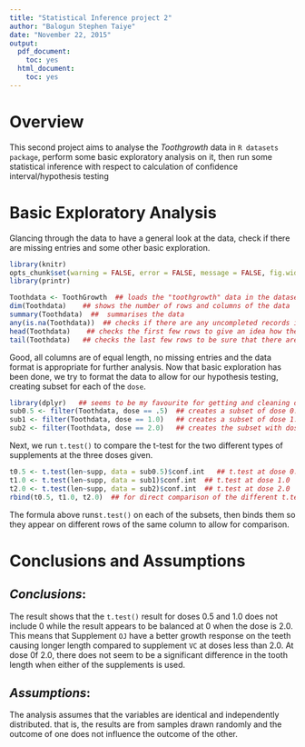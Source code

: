 ```yaml
---
title: "Statistical Inference project 2"
author: "Balogun Stephen Taiye"
date: "November 22, 2015"
output:
  pdf_document:
    toc: yes
  html_document:
    toc: yes
---
```


#  Overview

This second project aims to analyse the *Toothgrowth* data in `R datasets package`, perform some basic exploratory analysis on it, then run some statistical inference with respect to calculation of confidence interval/hypothesis testing

# Basic Exploratory Analysis

Glancing through the data to have a general look at the data, check if there are missing entries and some other basic exploration.

```r
library(knitr)
opts_chunk$set(warning = FALSE, error = FALSE, message = FALSE, fig.width = 5, fig.height = 5)
library(printr)
```

```r
Toothdata <- ToothGrowth  ## loads the "toothgrowth" data in the datasets package
dim(Toothdata)    ## shows the number of rows and columns of the data
summary(Toothdata)  ##  summarises the data
any(is.na(Toothdata))  ## checks if there are any uncompleted records in the data
head(Toothdata)    ## checks the first few rows to give an idea how the data looks like
tail(Toothdata)   ## checks the last few rows to be sure that there are same number of entries for each column
```

Good, all columns are of equal length, no missing entries and the data format is appropriate for further analysis.
Now that basic exploration has been done, we try to format the data to allow for our hypothesis testing, creating subset for each of the `dose`.

```r
library(dplyr)   ## seems to be my favourite for getting and cleaning data
sub0.5 <- filter(Toothdata, dose == .5)  ## creates a subset of dose 0.5
sub1 <- filter(Toothdata, dose == 1.0)   ## creates a subset of dose 1.0
sub2 <- filter(Toothdata, dose == 2.0)   ## creates the subset with dose 2.0
```

Next, we run `t.test()` to compare the t-test for the two different types of supplements at the three doses given.

```r
t0.5 <- t.test(len~supp, data = sub0.5)$conf.int   ## t.test at dose 0.5
t1.0 <- t.test(len~supp, data = sub1)$conf.int  ## t.test at dose 1.0
t2.0 <- t.test(len~supp, data = sub2)$conf.int  ## t.test at dose 2.0
rbind(t0.5, t1.0, t2.0)  ## for direct comparison of the different t.test() for the three doses
```

The formula above runs`t.test()` on each of the subsets, then binds them so they appear on different rows of the same column to allow for comparison.

# Conclusions and Assumptions

##  *Conclusions*: 

The result shows that the `t.test()` result for doses 0.5 and 1.0 does not include 0 while the result appears to be balanced at 0 when the dose is 2.0. This means that Supplement `OJ` have a better growth response on the teeth causing longer length compared to supplement `VC` at doses less than 2.0. At dose 0f 2.0, there does not seem to be a significant difference in the tooth length when either of the supplements is used.

##  *Assumptions*: 

The analysis assumes that the variables are identical and independently distributed. that is, the results are from samples drawn randomly and the outcome of one does not influence the outcome of the other. 

